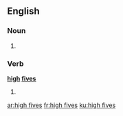==English==

===Noun===
{{head|en|head=[[high]] [[five]]s}}

# {{plural of|high five}}

===Verb===
'''[[high]] [[five]]s'''

# {{en-third-person singular of|high five}}

[[ar:high fives]]
[[fr:high fives]]
[[ku:high fives]]